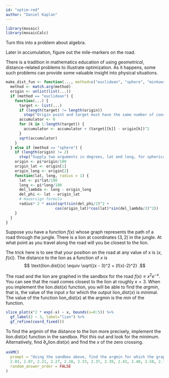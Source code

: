 ```yaml
---
id: "optim-red"
author: "Daniel Kaplan"
---
```


```r

library(mosaic)
library(mosaicCalc)
```

::: {.todo}
Turn this into a problem about algebra.

Later in accumulation, figure out the mile-markers on the road.
:::


There is a tradition in mathematics education of using *geometrical*, distance-related problems to illustrate optimization. As it happens, some such problems can provide some valuable insight into physical situations.

```r
make_dist_fun <- function(..., method=c("euclidean", "sphere", "minkowski")) {
  method <- match.arg(method)
  origin <- unlist(list(...))
  if (method == "euclidean") {
    function(...) {
      target <- list(...)
      if (length(target) != length(origin))
        stop("Origin point and target must have the same number of coordinates.")
      accumulator <- 0
      for (k in 1:length(target)) {
        accumulator <- accumulator + (target[[k]] - origin[k])^2
      }
      sqrt(accumulator)
    }
  } else if (method == "sphere") {
    if (length(origin) != 2)
      stop("Supply two arguments in degrees, lat and long, for spherical distances")
    origin <- pi*origin/180
    origin_lat <- origin[1]
    origin_long <- origin[2]
    function(lat, long, radius = 1) {
      lat <- pi*lat/180
      long <- pi*long/180
      del_lambda <- long - origin_long
      del_phi <- lat - origin_lat
      # Haversign formula
      radius* 2 * asin(sqrt(sin(del_phi/2)^2 +
                      cos(origin_lat)*cos(lat)*sin(del_lambda/2)^2))
    }
  }
}
```

Suppose you have a function $f(x)$ whose graph represents the path of a road through the jungle. There is a lion at coordinates $(3, 2)$ in the jungle. At what point as you travel along the road will you be closest to the lion.

The trick here is to see that your position on the road at any value of $x$ is $(x, f(x))$. The distance to the lion as a function of $x$ is $$ \text{lion.dist}(x) \equiv \sqrt{(x - 3)^2 + (f(x)-2)^2} .$$

The road and the lion are graphed in the sandbox for the road $f(x) \equiv x^2 e^{-x}$. You can see that the road comes closest to the lion at roughly $x=3$. When you implement the lion.dist$(x)$ function, you will be able to find the *argmin*, that is, the value of the input $x$ for which the output lion_dist$(x)$ is minimal. The value of the function lion_dist$(x)$ at the argmin is the *min* of the function.

```r
slice_plot(x^2 * exp(-x) ~ x, bounds(x=0:5)) %>%
  gf_label(2 ~ 3, label="lion") %>%
  gf_refine(coord_fixed())

```

To find the argmin of the distance to the lion more precisely, implement the $\text{lion.dist}(x)$ function in the sandbox. Plot this out and look for the minimum. Alternatively, find $\partial_x \text{lion.dist}(x)$ and find the $x$ of the zero crossing.



```r
askMC(
  prompt = "Using the sandbox above, find the argmin for which the graph of the function $g(x) \\equiv x^2 \\exp(-x)$ comes closest to the point $(3, 2)$? (Choose the best answer.) ",
  2.03, 2.07, 2.21, 2.27, 2.28, 2.33, 2.37, 2.39, 2.43, 2.48, 2.58, 2.71, "+2.80+", 2.94,
  random_answer_order = FALSE
)
```


